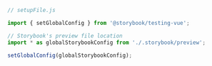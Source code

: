 ```js
// setupFile.js

import { setGlobalConfig } from '@storybook/testing-vue';

// Storybook's preview file location
import * as globalStorybookConfig from './.storybook/preview';

setGlobalConfig(globalStorybookConfig);
```
